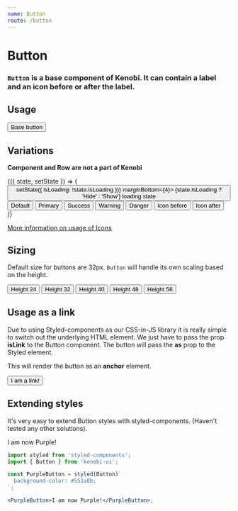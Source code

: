 ```yaml
---
name: Button
route: /button
---
```



# Button

### `Button` is a base component of Kenobi. It can contain a label and an icon before or after the label.

## Usage

<Playground>
  <Button>Base button</Button>
</Playground>

## Variations

**Component and Row are not a part of Kenobi**

<Playground>
  <Component initialState={{ isLoading: false }}>
    {({ state, setState }) => (
      <React.Fragment>
        <div style={{ marginBottom: '12px' }}>
          <Button
            onClick={() => setState({ isLoading: !state.isLoading })}
            marginBottom={4}>
            {state.isLoading ? 'Hide' : 'Show'} loading state
          </Button>
        </div>
        <Row>
          <Button marginRight={8} isLoading={state.isLoading}>
            Default
          </Button>
          <Button intent="primary" marginRight={8} isLoading={state.isLoading}>
            Primary
          </Button>
          <Button intent="success" marginRight={8} isLoading={state.isLoading}>
            Success
          </Button>
          <Button intent="warning" marginRight={8} isLoading={state.isLoading}>
            Warning
          </Button>
          <Button intent="danger" marginRight={8} isLoading={state.isLoading}>
            Danger
          </Button>
          <Button marginRight={8} iconBefore="edit" isLoading={state.isLoading}>
            Icon before
          </Button>
          <Button marginRight={8} iconAfter="edit" isLoading={state.isLoading}>
            Icon after
          </Button>
        </Row>
      </React.Fragment>
    )}
  </Component>
</Playground>

[More information on usage of Icons](/icon)

## Sizing

Default size for buttons are 32px.
`Button` will handle its own scaling based on the height.

<Playground>
  <Row>
    <Button height={24} marginRight={8}>
      Height 24
    </Button>
    <Button height={32} marginRight={8}>
      Height 32
    </Button>
    <Button height={40} marginRight={8}>
      Height 40
    </Button>
    <Button height={48} marginRight={8}>
      Height 48
    </Button>
    <Button height={56} marginRight={8}>
      Height 56
    </Button>
  </Row>
</Playground>

## Usage as a link

Due to using Styled-components as our CSS-in-JS library it is really simple to switch out the underlying
HTML element. We just have to pass the prop **isLink** to the Button component.
The button will pass the **as** prop to the Styled element.

This will render the button as an **anchor** element.

<Playground>
  <Button isLink={true} href="/button#button-as-a-link">
    I am a link!
  </Button>
</Playground>

## Extending styles

It's very easy to extend Button styles with styled-components. (Haven't tested any other solutions).

<PurpleButton>I am now Purple!</PurpleButton>

```jsx
import styled from 'styled-components';
import { Button } from 'kenobi-ui';

const PurpleButton = styled(Button)`
  background-color: #551a8b;
`;

<PurpleButton>I am now Purple!</PurpleButton>;
```
